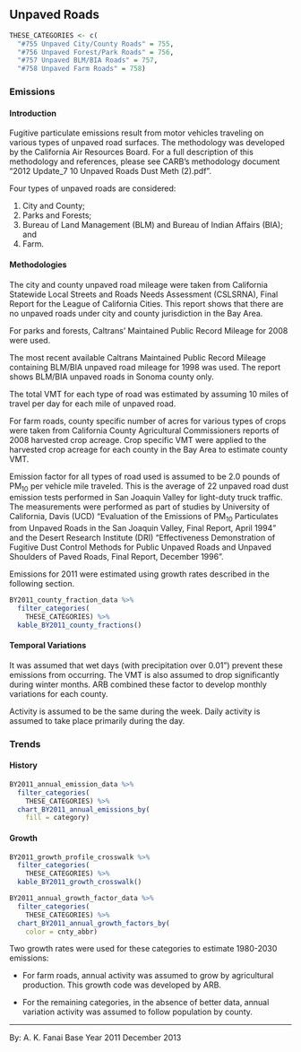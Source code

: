 ## Unpaved Roads

```r
THESE_CATEGORIES <- c(
  "#755 Unpaved City/County Roads" = 755,
  "#756 Unpaved Forest/Park Roads" = 756,
  "#757 Unpaved BLM/BIA Roads" = 757,
  "#758 Unpaved Farm Roads" = 758)
```

### Emissions

#### Introduction {-}

Fugitive particulate emissions result from motor vehicles traveling on various types of unpaved road surfaces.
The methodology was developed by the California Air Resources Board. For a full description of this methodology and references, please see CARB's methodology document "2012 Update_7 10 Unpaved Roads Dust Meth (2).pdf".

Four types of unpaved roads are considered:

1. City and County;
2. Parks and Forests;
3. Bureau of Land Management (BLM) and Bureau of Indian Affairs (BIA); and
4. Farm.

#### Methodologies {-}

The city and county unpaved road mileage were taken from California Statewide Local Streets and Roads Needs Assessment (CSLSRNA), Final Report for the League of California Cities. This report shows that there are no unpaved roads under city and county jurisdiction in the Bay Area.

For parks and forests, Caltrans' Maintained Public Record Mileage for 2008 were used.

The most recent available Caltrans Maintained Public Record Mileage containing BLM/BIA unpaved road mileage for 1998 was used. The report shows BLM/BIA unpaved roads in Sonoma county only.

The total VMT for each type of road was estimated by assuming 10 miles of travel per day for each mile of unpaved road.

For farm roads, county specific number of acres for various types of crops were taken from California County Agricultural Commissioners reports of 2008 harvested crop acreage. Crop specific VMT were applied to the harvested crop acreage for each county in the Bay Area to estimate county VMT.

Emission factor for all types of road used is assumed to be 2.0 pounds of PM~10~ per vehicle mile traveled. This is the average of 22 unpaved road dust emission tests performed in San Joaquin Valley for light-duty truck traffic. The measurements were performed as part of studies by University of California, Davis (UCD) "Evaluation of the Emissions of PM~10~ Particulates from Unpaved Roads in the San Joaquin Valley, Final Report, April 1994" and the Desert Research Institute (DRI) "Effectiveness Demonstration of Fugitive Dust Control Methods for Public Unpaved Roads and Unpaved Shoulders of Paved Roads, Final Report, December 1996".

Emissions for 2011 were estimated using growth rates described in the following section.

```r
BY2011_county_fraction_data %>%
  filter_categories(
    THESE_CATEGORIES) %>%
  kable_BY2011_county_fractions()
```

#### Temporal Variations {-}

It was assumed that wet days (with precipitation over 0.01") prevent these emissions from occurring. The VMT is also assumed to drop significantly during winter months. ARB combined these factor to develop monthly variations for each county.

Activity is assumed to be the same during the week. Daily activity is assumed to take place primarily during the day.

### Trends

#### History {-}

```r
BY2011_annual_emission_data %>%
  filter_categories(
    THESE_CATEGORIES) %>%
  chart_BY2011_annual_emissions_by(
    fill = category) 
```

#### Growth {-}

```r
BY2011_growth_profile_crosswalk %>%
  filter_categories(
    THESE_CATEGORIES) %>%
  kable_BY2011_growth_crosswalk()
```

```r
BY2011_annual_growth_factor_data %>%
  filter_categories(
    THESE_CATEGORIES) %>%
  chart_BY2011_annual_growth_factors_by(
    color = cnty_abbr) 
```

Two growth rates were used for these categories to estimate 1980-2030 emissions:

- For farm roads, annual activity was assumed to grow by agricultural production. This growth code was developed by ARB.

- For the remaining categories, in the absence of better data, annual variation activity was assumed to follow population by county.

***

By: A. K. Fanai 
Base Year 2011
December 2013
